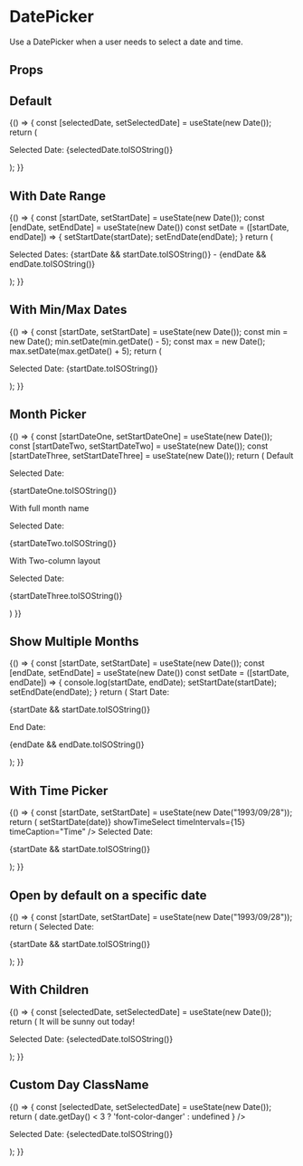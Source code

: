 
<Meta title="Components/DatePicker" component={DatePicker} />

# DatePicker

Use a DatePicker when a user needs to select a date and time.

## Props

<ArgsTable of={DatePicker} />

## Default

<Canvas>
  <Story name="default">
    {() => {
      const [selectedDate, setSelectedDate] = useState(new Date());
      return (
        <Box childGap="md">
          <DatePicker onChange={setSelectedDate} selected={selectedDate} />
          <p>Selected Date: {selectedDate.toISOString()}</p>
        </Box>
      );
    }}
  </Story>
</Canvas>

## With Date Range

<Canvas>
  <Story name="date range">
    {() => {
      const [startDate, setStartDate] = useState(new Date());
      const [endDate, setEndDate] = useState(new Date())
      const setDate = ([startDate, endDate]) => {
        setStartDate(startDate);
        setEndDate(endDate);
      }
      return (
        <Box childGap="md">
          <DatePicker
            onChange={setDate}
            selected={startDate}
            startDate={startDate}
            endDate={endDate}
            selectsRange
          />
          <p>
            Selected Dates:
            {startDate && startDate.toISOString()}
            -
            {endDate && endDate.toISOString()}
          </p>
        </Box>
      );
    }}
  </Story>
</Canvas>


## With Min/Max Dates

<Canvas>
  <Story name="Min/max dates">
    {() => {
      const [startDate, setStartDate] = useState(new Date());
      const min = new Date();
      min.setDate(min.getDate() - 5);
      const max = new Date();
      max.setDate(max.getDate() + 5);
      return (
        <Box childGap="md">
          <DatePicker
            selected={startDate}
            onChange={setStartDate}
            minDate={min}
            maxDate={max}
          />
          <p>Selected Date: {startDate.toISOString()}</p>
        </Box>
      );
    }}
  </Story>
</Canvas>


## Month Picker

<Canvas>
  <Story name="month picker">
    {() => {
      const [startDateOne, setStartDateOne] = useState(new Date());
      const [startDateTwo, setStartDateTwo] = useState(new Date());
      const [startDateThree, setStartDateThree] = useState(new Date());
      return (
        <Box display="flex" direction="row" childGap="md">
          <Box childGap="md" display="flex" direction="column" alignItems="center" width="33">
            <Heading size="md">Default</Heading>
            <DatePicker
              selected={startDateOne}
              onChange={setStartDateOne}
              showMonthYearPicker
            />
            <p>Selected Date:</p>
            <p style={{ fontSize: '0.8rem' }}>{startDateOne.toISOString()}</p>
          </Box>
          <Box childGap="md" display="flex" direction="column" alignItems="center" width="33">
            <Heading size="md">With full month name</Heading>
            <DatePicker
              selected={startDateTwo}
              onChange={setStartDateTwo}
              showMonthYearPicker
              showFullMonthYearPicker
            />
            <p>Selected Date:</p>
            <p style={{ fontSize: '0.8rem' }}>{startDateTwo.toISOString()}</p>
          </Box>
          <Box childGap="md" display="flex" direction="column" alignItems="center" width="33">
            <Heading size="md">With Two-column layout</Heading>
            <DatePicker
              selected={startDateThree}
              onChange={setStartDateThree}
              showMonthYearPicker
              showFullMonthYearPicker
              showTwoColumnMonthYearPicker
            />
            <p>Selected Date:</p>
            <p style={{ fontSize: '0.8rem' }}>{startDateThree.toISOString()}</p>
          </Box>
        </Box>
      )
    }}
  </Story>
</Canvas>


## Show Multiple Months

<Canvas>
  <Story name="Multiple Months">
      {() => {
        const [startDate, setStartDate] = useState(new Date());
        const [endDate, setEndDate] = useState(new Date())
        const setDate = ([startDate, endDate]) => {
          console.log(startDate, endDate);
          setStartDate(startDate);
          setEndDate(endDate);
        }
        return (
          <Box childGap="md">
            <DatePicker
              onChange={setDate}
              selected={startDate}
              startDate={startDate}
              endDate={endDate}
              selectsRange
              monthsShown={2}
            />
            Start Date: <p style={{ fontSize: '0.75rem '}}>{startDate && startDate.toISOString()}</p>
            End Date:<p style={{ fontSize: '0.75rem '}}>{endDate && endDate.toISOString()}</p>
          </Box>
        );
      }}
  </Story>
</Canvas>

## With Time Picker

<Canvas>
  <Story name="With Time picker">
      {() => {
        const [startDate, setStartDate] = useState(new Date("1993/09/28"));
        return (
          <Box childGap="md">
            <DatePicker
              selected={startDate}
              onChange={date => setStartDate(date)}
              showTimeSelect
              timeIntervals={15}
              timeCaption="Time"
            />
            Selected Date: <p style={{ fontSize: '0.75rem '}}>{startDate && startDate.toISOString()}</p>
          </Box>
        );
      }}
  </Story>
</Canvas>

## Open by default on a specific date

<Canvas>
  <Story name="Open on date">
      {() => {
        const [startDate, setStartDate] = useState(new Date("1993/09/28"));
        return (
          <Box childGap="md">
            <DatePicker
              onChange={setStartDate}
              selected={startDate}
              openToDate={new Date("1993/09/28")}
            />
            Selected Date: <p style={{ fontSize: '0.75rem '}}>{startDate && startDate.toISOString()}</p>
          </Box>
        );
      }}
  </Story>
</Canvas>


## With Children

<Canvas>
  <Story name="with children">
    {() => {
      const [selectedDate, setSelectedDate] = useState(new Date());
      return (
        <Box childGap="md">
          <DatePicker onChange={setSelectedDate} selected={selectedDate}>
            <Box
              display="block"
              style={{ textAlign: 'center' }}
              color="primary"
            >
              It will be sunny out today!
            </Box>
          </DatePicker>
          <p>Selected Date: {selectedDate.toISOString()}</p>
        </Box>
      );
    }}
  </Story>
</Canvas>

## Custom Day ClassName

<Canvas>
  <Story name="day classname">
    {() => {
      const [selectedDate, setSelectedDate] = useState(new Date());
      return (
        <Box childGap="md">
          <DatePicker
            onChange={setSelectedDate}
            selected={selectedDate}
            dayClassName={date => date.getDay() < 3 ? 'font-color-danger' : undefined }
          />
          <p>Selected Date: {selectedDate.toISOString()}</p>
        </Box>
      );
    }}
  </Story>
</Canvas>